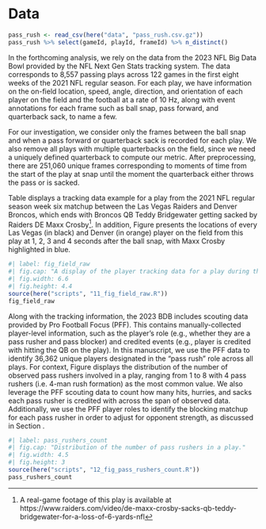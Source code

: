 # Data {#sec:data}

```r
pass_rush <- read_csv(here("data", "pass_rush.csv.gz"))
pass_rush %>% select(gameId, playId, frameId) %>% n_distinct()
```

In the forthcoming analysis, we rely on the data from the 2023 NFL Big Data Bowl provided by the NFL Next Gen Stats tracking system.
The data corresponds to 8,557 passing plays across 122 games in the first eight weeks of the 2021 NFL regular season. 
For each play, we have information on the on-field location, speed, angle, direction, and orientation of each player on the field and the football at a rate of 10 Hz, along with event annotations for each frame such as ball snap, pass forward, and quarterback sack, to name a few.

For our investigation, we consider only the frames between the ball snap and when a pass forward or quarterback sack is recorded for each play.
We also remove all plays with multiple quarterbacks on the field, since we need a uniquely defined quarterback to compute our metric.
After preprocessing, there are 251,060 unique frames corresponding to moments of time from the start of the play at snap until the moment the quarterback either throws the pass or is sacked.

Table \ref{tab:track} displays a tracking data example for a play from the 2021 NFL regular season week six matchup between the Las Vegas Raiders and Denver Broncos, which ends with Broncos QB Teddy Bridgewater getting sacked by Raiders DE Maxx Crosby[^crosbysack].
In addition, Figure \ref{fig:fig_field_raw} presents the locations of every Las Vegas (in black) and Denver (in orange) player on the field from this play at 1, 2, 3 and 4 seconds after the ball snap, with Maxx Crosby highlighted in blue. 

[^crosbysack]: A real-game footage of this play is available at https://www.raiders.com/video/de-maxx-crosby-sacks-qb-teddy-bridgewater-for-a-loss-of-6-yards-nfl

\begin{table}
\caption{Example of tracking data for a play during the Las Vegas Raiders versus Denver Broncos NFL game on October 17, 2021. The data shown here are for Raiders DE Maxx Crosby, and the frames included are between the ball snap and when the sack by Crosby is recorded. \label{tab:track}}
\centering
\begin{tabular}{ccccccccc}
\hline
frameId & x & y & s & a & dis & o & dir & event \\ 
\hline
7 & 67.68 & 29.89 & 0.34 & 1.57 & 0.04 & 124.86 & 88.21 & ball\_snap \\ 
8 & 67.76 & 29.89 & 0.69 & 2.13 & 0.08 & 124.07 & 89.59 & None \\ 
\vdots & \vdots & \vdots & \vdots & \vdots & \vdots & \vdots & \vdots & \vdots \\ 
50 & 73.67 & 25.06 & 4.19 & 2.62 & 0.42 & 134.21 & 125.26 & qb\_sack \\ 
\hline
\end{tabular}
\end{table}

```r
#| label: fig_field_raw
#| fig.cap: "A display of the player tracking data for a play during the Las Vegas Raiders (defense, in black) versus Denver Broncos (offense, in orange) NFL game on October 17, 2021. Raiders DE Maxx Crosby is highlighted in blue. Snapshots are captured at 1, 2, 3, and 4 seconds after the ball snap."
#| fig.width: 6.6
#| fig.height: 4.4
source(here("scripts", "11_fig_field_raw.R"))
fig_field_raw
```


Along with the tracking information, the 2023 BDB includes scouting data provided by Pro Football Focus (PFF). 
This contains manually-collected player-level information, such as the player's role (e.g., whether they are a pass rusher and pass blocker) and credited events (e.g., player is credited with hitting the QB on the play).
In this manuscript, we use the PFF data to identify 36,362 unique players designated in the "pass rush" role across all plays.
For context, Figure \ref{fig:pass_rushers_count} displays the distribution of the number of observed pass rushers involved in a play, ranging from 1 to 8 with 4 pass rushers (i.e. 4-man rush formation) as the most common value.
We also leverage the PFF scouting data to count how many hits, hurries, and sacks each pass rusher is credited with across the span of observed data. 
Additionally, we use the PFF player roles to identify the blocking matchup for each pass rusher in order to adjust for opponent strength, as discussed in Section \ref{sec:methods}.

```r
#| label: pass_rushers_count
#| fig.cap: "Distribution of the number of pass rushers in a play."
#| fig.width: 4.5
#| fig.height: 3
source(here("scripts", "12_fig_pass_rushers_count.R"))
pass_rushers_count
```

